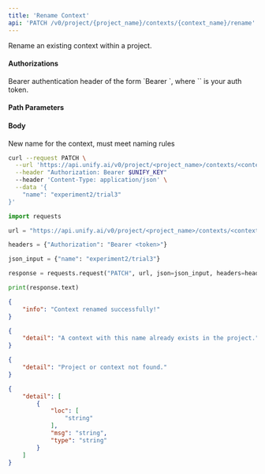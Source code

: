 ```yaml
---
title: 'Rename Context'
api: 'PATCH /v0/project/{project_name}/contexts/{context_name}/rename'
---
```

Rename an existing context within a project.

#### Authorizations

<ParamField header="Authorization" type="string" required="true">
  Bearer authentication header of the form `Bearer <token>`, where `<token>` is your auth token.
</ParamField>

#### Path Parameters

<ParamField query="project_name" type="string" required="true">

</ParamField>

<ParamField query="context_name" type="string" required="true">

</ParamField>

#### Body

<ParamField body="name" type="string" required="true">
New name for the context, must meet naming rules
</ParamField>

<RequestExample>

```bash cURL
curl --request PATCH \
  --url 'https://api.unify.ai/v0/project/<project_name>/contexts/<context_name>/rename' \
  --header "Authorization: Bearer $UNIFY_KEY"
  --header 'Content-Type: application/json' \
  --data '{
    "name": "experiment2/trial3"
}'
```

```python Python
import requests

url = "https://api.unify.ai/v0/project/<project_name>/contexts/<context_name>/rename"

headers = {"Authorization": "Bearer <token>"}

json_input = {"name": "experiment2/trial3"}

response = requests.request("PATCH", url, json=json_input, headers=headers)

print(response.text)
```

</RequestExample>
<ResponseExample>

```json 200
{
    "info": "Context renamed successfully!"
}
```

```json 400
{
    "detail": "A context with this name already exists in the project."
}
```

```json 404
{
    "detail": "Project or context not found."
}
```

```json 422
{
    "detail": [
        {
            "loc": [
                "string"
            ],
            "msg": "string",
            "type": "string"
        }
    ]
}
```

</ResponseExample>
